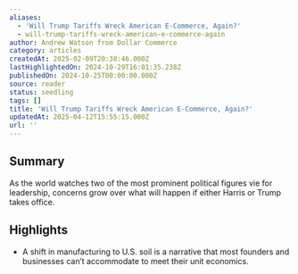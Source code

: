```yaml
---
aliases:
  - 'Will Trump Tariffs Wreck American E-Commerce, Again?'
  - will-trump-tariffs-wreck-american-e-commerce-again
author: Andrew Watson from Dollar Commerce
category: articles
createdAt: 2025-02-09T20:38:46.000Z
lastHighlightedOn: 2024-10-29T16:01:35.238Z
publishedOn: 2024-10-25T00:00:00.000Z
source: reader
status: seedling
tags: []
title: 'Will Trump Tariffs Wreck American E-Commerce, Again?'
updatedAt: 2025-04-12T15:55:15.000Z
url: ''
---
```

## Summary

As the world watches two of the most prominent political figures vie for leadership, concerns grow over what will happen if either Harris or Trump takes office.

## Highlights

- A shift in manufacturing to U.S. soil is a narrative that most founders and businesses can’t accommodate to meet their unit economics.

